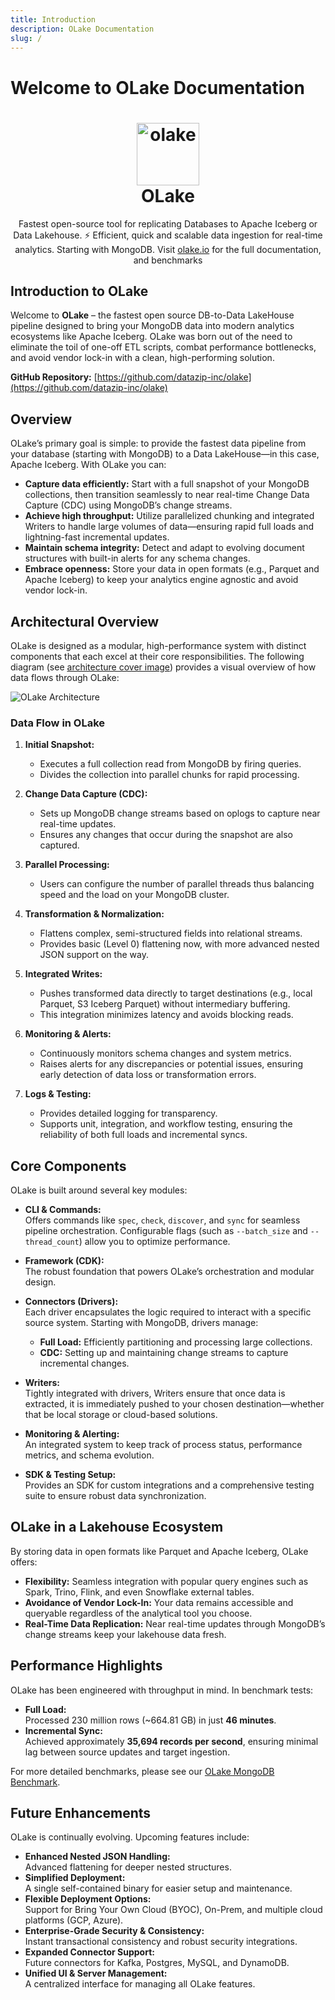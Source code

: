 ```yaml
---
title: Introduction
description: OLake Documentation
slug: /
---
```



# Welcome to OLake Documentation

<h1 align="center">
    <a href="https://olake.io" target="_blank">
        <img alt="olake" src="img/logo/olake-blue.svg" width="100" height="100"/>
    </a>
    <br/>OLake
</h1>

<p align="center">Fastest open-source tool for replicating Databases to Apache Iceberg or Data Lakehouse. ⚡ Efficient, quick and scalable data ingestion for real-time analytics. Starting with MongoDB. Visit <a href="https://olake.io" target="_blank">olake.io</a> for the full documentation, and benchmarks</p>


## Introduction to OLake

Welcome to **OLake** – the fastest open source DB-to-Data LakeHouse pipeline designed to bring your MongoDB data into modern analytics ecosystems like Apache Iceberg. OLake was born out of the need to eliminate the toil of one-off ETL scripts, combat performance bottlenecks, and avoid vendor lock-in with a clean, high-performing solution.

**GitHub Repository:** [https://github.com/datazip-inc/olake](https://github.com/datazip-inc/olake)  


## Overview

OLake’s primary goal is simple: to provide the fastest data pipeline from your database (starting with MongoDB) to a Data LakeHouse—in this case, Apache Iceberg. With OLake you can:

- **Capture data efficiently:** Start with a full snapshot of your MongoDB collections, then transition seamlessly to near real-time Change Data Capture (CDC) using MongoDB’s change streams.
- **Achieve high throughput:** Utilize parallelized chunking and integrated Writers to handle large volumes of data—ensuring rapid full loads and lightning-fast incremental updates.
- **Maintain schema integrity:** Detect and adapt to evolving document structures with built-in alerts for any schema changes.
- **Embrace openness:** Store your data in open formats (e.g., Parquet and Apache Iceberg) to keep your analytics engine agnostic and avoid vendor lock-in.


## Architectural Overview

OLake is designed as a modular, high-performance system with distinct components that each excel at their core responsibilities. The following diagram (see [architecture cover image](https://olake.io/docs/core/architecture)) provides a visual overview of how data flows through OLake:

![OLake Architecture](/img/blog/cover/olake-architecture-cover.webp)

### Data Flow in OLake

1. **Initial Snapshot:**  
   - Executes a full collection read from MongoDB by firing queries.
   - Divides the collection into parallel chunks for rapid processing.

2. **Change Data Capture (CDC):**  
   - Sets up MongoDB change streams based on oplogs to capture near real-time updates.
   - Ensures any changes that occur during the snapshot are also captured.

3. **Parallel Processing:**  
   - Users can configure the number of parallel threads thus balancing speed and the load on your MongoDB cluster.

4. **Transformation & Normalization:**  
   - Flattens complex, semi-structured fields into relational streams.
   - Provides basic (Level 0) flattening now, with more advanced nested JSON support on the way.

5. **Integrated Writes:**  
   - Pushes transformed data directly to target destinations (e.g., local Parquet, S3 Iceberg Parquet) without intermediary buffering.
   - This integration minimizes latency and avoids blocking reads.

6. **Monitoring & Alerts:**  
   - Continuously monitors schema changes and system metrics.
   - Raises alerts for any discrepancies or potential issues, ensuring early detection of data loss or transformation errors.

7. **Logs & Testing:**  
   - Provides detailed logging for transparency.
   - Supports unit, integration, and workflow testing, ensuring the reliability of both full loads and incremental syncs.


## Core Components

OLake is built around several key modules:

- **CLI & Commands:**  
  Offers commands like `spec`, `check`, `discover`, and `sync` for seamless pipeline orchestration. Configurable flags (such as `--batch_size` and `--thread_count`) allow you to optimize performance.

- **Framework (CDK):**  
  The robust foundation that powers OLake’s orchestration and modular design.

- **Connectors (Drivers):**  
  Each driver encapsulates the logic required to interact with a specific source system. Starting with MongoDB, drivers manage:
  - **Full Load:** Efficiently partitioning and processing large collections.
  - **CDC:** Setting up and maintaining change streams to capture incremental changes.

- **Writers:**  
  Tightly integrated with drivers, Writers ensure that once data is extracted, it is immediately pushed to your chosen destination—whether that be local storage or cloud-based solutions.

- **Monitoring & Alerting:**  
  An integrated system to keep track of process status, performance metrics, and schema evolution.

- **SDK & Testing Setup:**  
  Provides an SDK for custom integrations and a comprehensive testing suite to ensure robust data synchronization.


## OLake in a Lakehouse Ecosystem

By storing data in open formats like Parquet and Apache Iceberg, OLake offers:
- **Flexibility:** Seamless integration with popular query engines such as Spark, Trino, Flink, and even Snowflake external tables.
- **Avoidance of Vendor Lock-In:** Your data remains accessible and queryable regardless of the analytical tool you choose.
- **Real-Time Data Replication:** Near real-time updates through MongoDB’s change streams keep your lakehouse data fresh.



## Performance Highlights

OLake has been engineered with throughput in mind. In benchmark tests:
- **Full Load:**  
  Processed 230 million rows (~664.81 GB) in just **46 minutes**.
- **Incremental Sync:**  
  Achieved approximately **35,694 records per second**, ensuring minimal lag between source updates and target ingestion.

For more detailed benchmarks, please see our [OLake MongoDB Benchmark](https://olake.io/docs/connectors/mongodb/benchmarks).


## Future Enhancements

OLake is continually evolving. Upcoming features include:

- **Enhanced Nested JSON Handling:**  
  Advanced flattening for deeper nested structures.
- **Simplified Deployment:**  
  A single self-contained binary for easier setup and maintenance.
- **Flexible Deployment Options:**  
  Support for Bring Your Own Cloud (BYOC), On-Prem, and multiple cloud platforms (GCP, Azure).
- **Enterprise-Grade Security & Consistency:**  
  Instant transactional consistency and robust security integrations.
- **Expanded Connector Support:**  
  Future connectors for Kafka, Postgres, MySQL, and DynamoDB.
- **Unified UI & Server Management:**  
  A centralized interface for managing all OLake features.

